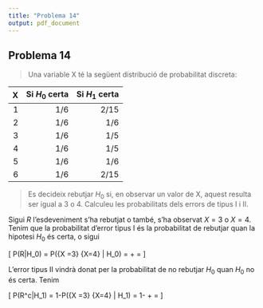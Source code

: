 ```yaml
---
title: "Problema 14"
output: pdf_document
---
```


## Problema 14

> Una variable X té la següent distribució de probabilitat discreta:

|  X| Si $H_0$ certa | Si $H_1$ certa |
|--:|------------:|------------:|
|  1|         1/6 |        2/15 |
|  2|         1/6 |         1/6 |
|  3|         1/6 |         1/5 |
|  4|         1/6 |         1/5 |
|  5|         1/6 |         1/6 |
|  6|         1/6 |        2/15 |


> Es decideix rebutjar $H_0$ si, en observar un valor de X, aquest resulta ser igual a 3 o 4. Calculeu les probabilitats dels errors de tipus I i II.

Sigui $R$ l'esdeveniment s'ha rebutjat o també, s'ha observat $X=3$ o $X=4$. Tenim que la probabilitat d'error tipus I és la probabilitat de rebutjar quan la hipotesi $H_0$ és certa, o sigui

\[
P(R|H_0) = P(\{X =3\} \cup \{X=4\} | H_0) = \frac{1}{6} + \frac{1}{6} = \frac{2}{6}
\]

L'error tipus II vindrà donat per la probabilitat de no rebutjar $H_0$ quan $H_0$ no és certa. Tenim

\[
P(R^c|H_1) = 1-P(\{X =3\} \cup \{X=4\} | H_1) = 1-\frac{1}{5} + \frac{1}{5} = \frac{3}{5}
\]

